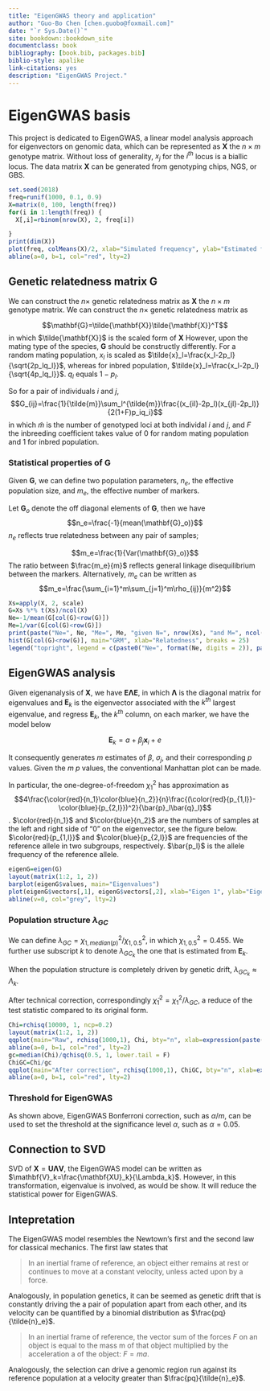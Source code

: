 ```yaml
--- 
title: "EigenGWAS theory and application"
author: "Guo-Bo Chen [chen.guobo@foxmail.com]"
date: "`r Sys.Date()`"
site: bookdown::bookdown_site
documentclass: book
bibliography: [book.bib, packages.bib]
biblio-style: apalike
link-citations: yes
description: "EigenGWAS Project."
---
```


# EigenGWAS basis

This project is dedicated to EigenGWAS, a linear model analysis approach for eigenvectors on genomic data, which can be represented as $\mathbf{X}$ the $n \times m$ genotype matrix. Without loss of generality, $x_j$ for the $i^{th}$ locus is a biallic locus. The data matrix $\mathbf{X}$ can be generated from genotyping chips, NGS, or GBS.

```r
set.seed(2018)
freq=runif(1000, 0.1, 0.9)
X=matrix(0, 100, length(freq))
for(i in 1:length(freq)) {
  X[,i]=rbinom(nrow(X), 2, freq[i])

}
print(dim(X))
plot(freq, colMeans(X)/2, xlab="Simulated frequency", ylab="Estimated frequency", bty='n', pch=16, cex=0.5)
abline(a=0, b=1, col="red", lty=2)
```

## Genetic relatedness matrix $\mathbf{G}$

We can construct the $n\times$ genetic relatedness matrix as
$\mathbf{X}$ the $n\times m$ genotype matrix. We can construct the $n\times$ genetic relatedness matrix as

$$\mathbf{G}=\tilde{\mathbf{X}}\tilde{\mathbf{X}}^T$$
in which $\tilde{\mathbf{X}}$ is the scaled form of $\mathbf{X}$
However, upon the mating type of the species, $\mathbf{G}$ should be constructly differently. For a random mating population, $x_l$ is scaled as $\tilde{x}_l=\frac{x_l-2p_l}{\sqrt{2p_lq_l}}$, whereas for inbred population, $\tilde{x}_l=\frac{x_l-2p_l}{\sqrt{4p_lq_l}}$. $q_l$ equals $1-p_l$.

So for a pair of individuals $i$ and $j$, 
$$G_{ij}=\frac{1}{\tilde{m}}\sum_l^{\tilde{m}}\frac{(x_{il}-2p_l)(x_{jl}-2p_l)}{2(1+F)p_iq_i}$$
in which $\tilde{m}$ is the number of genotyped loci at both individal $i$ and $j$, and $F$ the inbreeding coefficient takes value of 0 for random mating population and 1 for inbred population.


### Statistical properties of $\mathbf{G}$

Given $\mathbf{G}$, we can define two population parameters, $n_e$, the effective population size, and $m_e$, the effective number of markers.

Let $\mathbf{G}_o$ denote the off diagonal elements of $\mathbf{G}$, then we have 
$$n_e=\frac{-1}{mean(\mathbf{G}_o)}$$
$n_e$ reflects true relatedness between any pair of samples; 

$$m_e=\frac{1}{Var(\mathbf{G}_o)}$$
The ratio between $\frac{m_e}{m}$ reflects general linkage disequilibrium between the markers. Alternatively, $m_e$ can be written as $$m_e=\frac{\sum_{i=1}^m\sum_{j=1}^m\rho_{ij}}{m^2}$$

```r
Xs=apply(X, 2, scale)
G=Xs %*% t(Xs)/ncol(X)
Ne=-1/mean(G[col(G)<row(G)])
Me=1/var(G[col(G)<row(G)])
print(paste("Ne=", Ne, "Me=", Me, "given N=", nrow(Xs), "and M=", ncol(Xs)))
hist(G[col(G)<row(G)], main="GRM", xlab="Relatedness", breaks = 25)
legend("topright", legend = c(paste0("Ne=", format(Ne, digits = 2)), paste0("Me=", format(Me, digits = 2)) ), bty = 'n')
```

## EigenGWAS analysis
Given eigenanalysis of $\mathbf{X}$, we have $\mathbf{E\Lambda E}$, in which $\mathbf{\Lambda}$ is the diagonal matrix for eigenvalues and $\mathbf{E}_k$ is the eigenvector associated with the $k^{th}$ largest eigenvalue, and regress $\mathbf{E}_k$, the $k^{th}$ column, on each marker, we have the model below

$$\mathbf{E}_k=a+\beta_j\mathbf{x}_i+e$$

It consequently generates $m$ estimates of $\beta$, $\sigma_j$, and their corresponding $p$ values. Given the $m$ $p$ values, the conventional 
Manhattan plot can be made.

In particular, the one-degree-of-freedom $\chi^2_1$ has approximation as $$4\frac{\color{red}{n_1}\color{blue}{n_2}}{n}\frac{(\color{red}{p_{1,l}}-\color{blue}{p_{2,l}})^2}{\bar{p}_l\bar{q}_l}$$. $\color{red}{n_1}$ and $\color{blue}{n_2}$ are the numbers of samples at the left and right side of "0" on the eigenvector, see the figure below. $\color{red}{p_{1,l}}$ and $\color{blue}{p_{2,l}}$ are frequencies of the reference allele in two subgroups, respectively. $\bar{p_l}$ is the allele frequency of the reference allele.

```r
eigenG=eigen(G)
layout(matrix(1:2, 1, 2))
barplot(eigenG$values, main="Eigenvalues")
plot(eigenG$vectors[,1], eigenG$vectors[,2], xlab="Eigen 1", ylab="Eigen 2", bty='n', main="Eigenspace", pch=16, cex=0.5, col=ifelse(eigenG$vectors[,1]>0, "red", "blue"))
abline(v=0, col="grey", lty=2)
```


### Population structure $\lambda_{GC}$
We can define $\lambda_{GC}=\chi^2_{1,median(p)}/\chi^2_{1,0.5}$, in which $\chi^2_{1,0.5}=0.455$. We further use subscript $k$ to denote $\lambda_{GC_k}$ the one that is estimated from $\mathbf{E}_k$.

When the population structure is completely driven by genetic drift, $\lambda_{GC_k} \approx \Lambda_k$.

After technical correction, correspondingly $\tilde\chi^2_1=\chi^2_1/\lambda_{GC}$, a reduce of the test statistic compared to its original form.

```r
Chi=rchisq(10000, 1, ncp=0.2)
layout(matrix(1:2, 1, 2))
qqplot(main="Raw", rchisq(1000,1), Chi, bty="n", xlab=expression(paste("Theoretical ",chi[1]^2)), ylab=expression(paste("Observed ",chi[1]^2)), pch=16, cex=0.5)
abline(a=0, b=1, col="red", lty=2)
gc=median(Chi)/qchisq(0.5, 1, lower.tail = F)
ChiGC=Chi/gc
qqplot(main="After correction", rchisq(1000,1), ChiGC, bty="n", xlab=expression(paste("Theoretical ",chi[1]^2)), ylab=expression(paste("Observed ",chi[1]^2)), pch=16, cex=0.5)
abline(a=0, b=1, col="red", lty=2)
```


### Threshold for EigenGWAS
As shown above, EigenGWAS
Bonferroni correction, such as $\alpha/m$, can be used to set the threshold at the significance level $\alpha$, such as $\alpha=0.05$.

## Connection to SVD
SVD of $\mathbf{X}=\mathbf{U\Lambda V}$, the EigenGWAS model can be written as $\mathbf{V}_k=\frac{\mathbf{XU}_k}{\Lambda_k}$. However, in this transformation, eigenvalue is involved, as would be show. It will reduce the statistical power for EigenGWAS.

## Intepretation
The EigenGWAS model resembles the Newtown's first and the second law for classical mechanics. The first law states that 

>In an inertial frame of reference, an object either remains at rest or continues to move at a constant velocity, unless acted upon by a force.

Analogously, in population genetics, it can be seemed as genetic drift that is constantly driving the a pair of population apart from each other, and its velocity can be quantified by a binomial distribution as $\frac{pq}{\tilde{n}_e}$.

>In an inertial frame of reference, the vector sum of the forces $F$ on an object is equal to the mass m of that object multiplied by the acceleration a of the object: $F = ma$.

Analogously, the selection can drive a genomic region run against its reference population at a velocity greater than $\frac{pq}{\tilde{n}_e}$.
